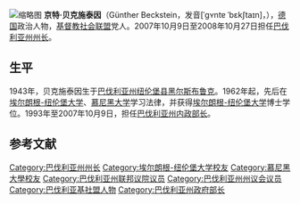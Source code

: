 [[File:8035ri-Guenther_Beckstein.jpg|缩略图]]
'''京特·贝克施泰因'''（Günther Beckstein，发音[ˈɡʏntɐ ˈbɛkʃtaɪn]，{{bd|1943年|11月23日||}}），[[德国|德国]]政治人物，[[基督教社会联盟|基督教社会联盟]]党人。2007年10月9日至2008年10月27日担任[[巴伐利亚州州长|巴伐利亚州州长]]。

== 生平 ==
1943年，贝克施泰因生于[[巴伐利亚州|巴伐利亚州]][[纽伦堡县|纽伦堡县]][[黑尔斯布鲁克|黑尔斯布鲁克]]。1962年起，先后在[[埃尔朗根-纽伦堡大学|埃尔朗根-纽伦堡大学]]、[[慕尼黑大学|慕尼黑大学]]学习法律，并获得[[埃尔朗根-纽伦堡大学|埃尔朗根-纽伦堡大学]]博士学位。1993年至2007年10月9日，担任[[巴伐利亚州内政部长|巴伐利亚州内政部长]]。

==参考文献==
{{reflist}}

{{Authority control}}
{{DEFAULTSORT: Beckstein, Günther}}
[[Category:巴伐利亚州州长|Category:巴伐利亚州州长]]
[[Category:埃尔朗根-纽伦堡大学校友|Category:埃尔朗根-纽伦堡大学校友]]
[[Category:慕尼黑大學校友|Category:慕尼黑大學校友]]
[[Category:巴伐利亚州联邦议院议员|Category:巴伐利亚州联邦议院议员]]
[[Category:巴伐利亚州州议会议员|Category:巴伐利亚州州议会议员]]
[[Category:巴伐利亚基社盟人物|Category:巴伐利亚基社盟人物]]
[[Category:巴伐利亚州政府部长|Category:巴伐利亚州政府部长]]